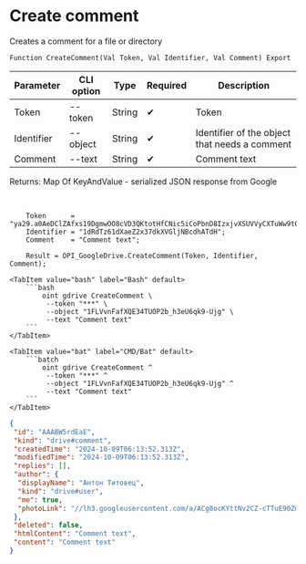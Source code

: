 ﻿---
sidebar_position: 1
---


# Create comment
 Creates a comment for a file or directory



`Function CreateComment(Val Token, Val Identifier, Val Comment) Export`

  | Parameter | CLI option | Type | Required | Description |
  |-|-|-|-|-|
  | Token | --token | String | &#x2714; | Token |
  | Identifier | --object | String | &#x2714; | Identifier of the object that needs a comment |
  | Comment | --text | String | &#x2714; | Comment text |

  
  Returns:  Map Of KeyAndValue - serialized JSON response from Google

<br/>




```bsl title="1C:Enterprise/OneScript code example"
    Token      = "ya29.a0AeDClZAfxs19DgmwOO8cVD3QKtotHfCNic5iCoPbnD8IzxjvXSUVVyCXTuWw9t0RG7seizlNqpNWBH7sHrQAyS0SeFgQ6chxYmOYUMDNc...";
    Identifier = "1dRdTz61dXaeZ2x37dkXVGljNBcdhATdH";
    Comment    = "Comment text";

    Result = OPI_GoogleDrive.CreateComment(Token, Identifier, Comment);
```
 

 <Tabs>
  
    <TabItem value="bash" label="Bash" default>
        ```bash
            oint gdrive CreateComment \
             --token "***" \
             --object "1FLVvnFafXQE34TUOP2b_h3eU6qk9-Ujg" \
             --text "Comment text"
        ```
    </TabItem>
  
    <TabItem value="bat" label="CMD/Bat" default>
        ```batch
            oint gdrive CreateComment ^
             --token "***" ^
             --object "1FLVvnFafXQE34TUOP2b_h3eU6qk9-Ujg" ^
             --text "Comment text"
        ```
    </TabItem>
</Tabs>


```json title="Result"
{
 "id": "AAABW5rdEaE",
 "kind": "drive#comment",
 "createdTime": "2024-10-09T06:13:52.313Z",
 "modifiedTime": "2024-10-09T06:13:52.313Z",
 "replies": [],
 "author": {
  "displayName": "Антон Титовец",
  "kind": "drive#user",
  "me": true,
  "photoLink": "//lh3.googleusercontent.com/a/ACg8ocKYttNv2CZ-cTTuE90Zmht_PwnGc0YnjM1IUllXsTVORfZFVPU=s50-c-k-no"
 },
 "deleted": false,
 "htmlContent": "Comment text",
 "content": "Comment text"
}
```
